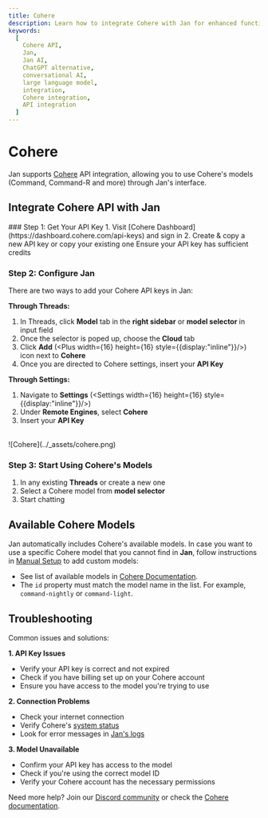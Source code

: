 ```yaml
---
title: Cohere
description: Learn how to integrate Cohere with Jan for enhanced functionality.
keywords:
  [
    Cohere API,
    Jan,
    Jan AI,
    ChatGPT alternative,
    conversational AI,
    large language model,
    integration,
    Cohere integration,
    API integration
  ]
---
```



# Cohere

Jan supports [Cohere](https://cohere.com/) API integration, allowing you to use Cohere's models (Command, Command-R and more) through Jan's interface.

## Integrate Cohere API with Jan

<Steps>
### Step 1: Get Your API Key 
1. Visit [Cohere Dashboard](https://dashboard.cohere.com/api-keys) and sign in 
2. Create & copy a new API key or copy your existing one

<Callout type='info'>
Ensure your API key has sufficient credits
</Callout>

### Step 2: Configure Jan
There are two ways to add your Cohere API keys in Jan:

**Through Threads:**
1. In Threads, click **Model** tab in the **right sidebar** or **model selector** in input field
2. Once the selector is poped up, choose the **Cloud** tab
3. Click **Add** (<Plus width={16} height={16} style={{display:"inline"}}/>) icon next to **Cohere**
4. Once you are directed to Cohere settings, insert your **API Key**  

**Through Settings:**
1. Navigate to **Settings** (<Settings width={16} height={16} style={{display:"inline"}}/>)
2. Under **Remote Engines**, select **Cohere**
3. Insert your **API Key**  

<br/>
![Cohere](../_assets/cohere.png)
<br/>

### Step 3: Start Using Cohere's Models

1. In any existing **Threads** or create a new one
2. Select a Cohere model from **model selector**
3. Start chatting
</Steps>

## Available Cohere Models

Jan automatically includes Cohere's available models. In case you want to use a specific Cohere model that you cannot find in **Jan**, follow instructions in [Manual Setup](/docs/models/manage-models#4-manual-setup) to add custom models:
  - See list of available models in [Cohere Documentation](https://docs.cohere.com/v2/docs/models).
  - The `id` property must match the model name in the list. For example, `command-nightly` or `command-light`.

## Troubleshooting

Common issues and solutions:

**1. API Key Issues**
- Verify your API key is correct and not expired
- Check if you have billing set up on your Cohere account
- Ensure you have access to the model you're trying to use

**2. Connection Problems**
- Check your internet connection
- Verify Cohere's [system status](https://status.cohere.com/)
- Look for error messages in [Jan's logs](/docs/troubleshooting#how-to-get-error-logs)

**3. Model Unavailable**
- Confirm your API key has access to the model
- Check if you're using the correct model ID
- Verify your Cohere account has the necessary permissions

Need more help? Join our [Discord community](https://discord.gg/FTk2MvZwJH) or check the [Cohere documentation](https://docs.cohere.com).